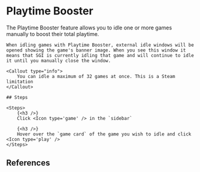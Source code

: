 

# Playtime Booster

<References page='/features/playtime-booster'>
    The Playtime Booster feature allows you to idle one or more games manually to boost their total playtime.

    When idling games with Playtime Booster, external idle windows will be opened showing the game's banner image. When you see this window it means that SGI is currently idling that game and will continue to idle it until you manually close the window.

    <Callout type="info">
        You can idle a maximum of 32 games at once. This is a Steam limitation
    </Callout>

    ## Steps

    <Steps>
        {<h3 />}
        Click <Icon type='game' /> in the `sidebar`

        {<h3 />}
        Hover over the `game card` of the game you wish to idle and click <Icon type='play' />
    </Steps>
</References>

## References